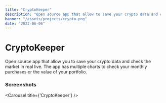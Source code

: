 ```yaml
---
title: "CryptoKeeper"
description: "Open source app that allow to save your crypto data and check the market in real live."
banner: "/assets/projects/crypto.png"
date: "2022-06-06"
---
```


# CryptoKeeper

Open source app that allow you to save your crypto data and check the market in real live. 
The app has multiple charts to check your monthly purchases or the value of your portfolio.

### Screenshots

<Carousel title={'CryptoKeeper'} />
